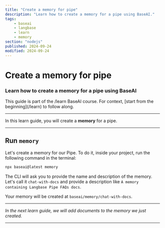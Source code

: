 ```yaml
---
title: "Create a memory for pipe"
description: "Learn how to create a memory for a pipe using BaseAI."
tags:
    - baseai
    - langbase
    - learn
    - memory
section: "nodejs"
published: 2024-09-24
modified: 2024-09-24
---
```


# Create a memory for pipe

### Learn how to create a memory for a pipe using BaseAI

<Note sub="/learn">
This guide is part of the /learn BaseAI course. For context, [start from the beginning](/learn) to follow along.
</Note>

---

In this learn guide, you will create a **memory** for a pipe.

---

## Run `memory`

Let's create a memory for our Pipe. To do it, inside your project, run the following command in the terminal:

```bash
npx baseai@latest memory
```

The CLI will ask you to provide the name and description of the memory. Let's call it `chat-with-docs` and provide a description like `A memory containing Langbase Pipe FAQs docs`.

Your memory will be created at `baseai/memory/chat-with-docs`.

---

_In the next learn guide, we will add documents to the memory we just created._

---
